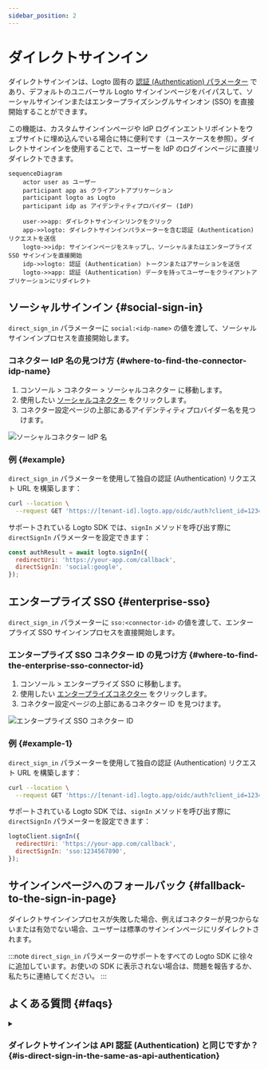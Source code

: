 ```yaml
---
sidebar_position: 2
---
```


# ダイレクトサインイン

ダイレクトサインインは、Logto 固有の [認証 (Authentication) パラメーター](/end-user-flows/authentication-parameters) であり、デフォルトのユニバーサル Logto サインインページをバイパスして、ソーシャルサインインまたはエンタープライズシングルサインオン (SSO) を直接開始することができます。

この機能は、カスタムサインインページや IdP ログインエントリポイントをウェブサイトに埋め込んでいる場合に特に便利です（ユースケースを参照）。ダイレクトサインインを使用することで、ユーザーを IdP のログインページに直接リダイレクトできます。

```mermaid
sequenceDiagram
    actor user as ユーザー
    participant app as クライアントアプリケーション
    participant logto as Logto
    participant idp as アイデンティティプロバイダー (IdP)

    user->>app: ダイレクトサインインリンクをクリック
    app->>logto: ダイレクトサインインパラメーターを含む認証 (Authentication) リクエストを送信
    logto->>idp: サインインページをスキップし、ソーシャルまたはエンタープライズ SSO サインインを直接開始
    idp->>logto: 認証 (Authentication) トークンまたはアサーションを送信
    logto->>app: 認証 (Authentication) データを持ってユーザーをクライアントアプリケーションにリダイレクト
```

## ソーシャルサインイン \{#social-sign-in}

`direct_sign_in` パラメーターに `social:<idp-name>` の値を渡して、ソーシャルサインインプロセスを直接開始します。

### コネクター IdP 名の見つけ方 \{#where-to-find-the-connector-idp-name}

1. <CloudLink to="/connectors/social">コンソール > コネクター > ソーシャルコネクター</CloudLink> に移動します。
2. 使用したい [ソーシャルコネクター](/connectors/social-connectors) をクリックします。
3. コネクター設定ページの上部にあるアイデンティティプロバイダー名を見つけます。

![ソーシャルコネクター IdP 名](./assets/direct-sign-in-social-name.png)

### 例 \{#example}

`direct_sign_in` パラメーターを使用して独自の認証 (Authentication) リクエスト URL を構築します：

```sh
curl --location \
  --request GET 'https://[tenant-id].logto.app/oidc/auth?client_id=1234567890&...&direct_sign_in=social:google'
```

サポートされている Logto SDK では、`signIn` メソッドを呼び出す際に `directSignIn` パラメーターを設定できます：

```javascript
const authResult = await logto.signIn({
  redirectUri: 'https://your-app.com/callback',
  directSignIn: 'social:google',
});
```

## エンタープライズ SSO \{#enterprise-sso}

`direct_sign_in` パラメーターに `sso:<connector-id>` の値を渡して、エンタープライズ SSO サインインプロセスを直接開始します。

### エンタープライズ SSO コネクター ID の見つけ方 \{#where-to-find-the-enterprise-sso-connector-id}

1. <CloudLink to="/enterprise-sso">コンソール > エンタープライズ SSO</CloudLink> に移動します。
2. 使用したい [エンタープライズコネクター](/connectors/enterprise-connectors) をクリックします。
3. コネクター設定ページの上部にあるコネクター ID を見つけます。

![エンタープライズ SSO コネクター ID](./assets/direct-sign-in-enterprise-sso.png)

### 例 \{#example-1}

`direct_sign_in` パラメーターを使用して独自の認証 (Authentication) リクエスト URL を構築します：

```sh
curl --location \
  --request GET 'https://[tenant-id].logto.app/oidc/auth?client_id=1234567890&...&direct_sign_in=sso:1234567890'
```

サポートされている Logto SDK では、`signIn` メソッドを呼び出す際に `directSignIn` パラメーターを設定できます：

```javascript
logtoClient.signIn({
  redirectUri: 'https://your-app.com/callback',
  directSignIn: 'sso:1234567890',
});
```

## サインインページへのフォールバック \{#fallback-to-the-sign-in-page}

ダイレクトサインインプロセスが失敗した場合、例えばコネクターが見つからないまたは有効でない場合、ユーザーは標準のサインインページにリダイレクトされます。

:::note
`direct_sign_in` パラメーターのサポートをすべての Logto SDK に徐々に追加しています。お使いの SDK に表示されない場合は、問題を報告するか、私たちに連絡してください。
:::

## よくある質問 \{#faqs}

<details>
  <summary>

### ダイレクトサインインは API 認証 (Authentication) と同じですか？ \{#is-direct-sign-in-the-same-as-api-authentication}

</summary>

いいえ、ダイレクトサインインは、デフォルトの Logto サインインページをスキップし、ユーザーをソーシャルまたはエンタープライズ SSO プロバイダーのログインページに直接リダイレクトすることを可能にするユーザーフローパラメーターです。API ベースの認証 (Authentication) とは異なり、ユーザーはサインインプロセスを開始するために最初に Logto 認証 (Authentication) エンドポイントにリダイレクトされる必要があります。

</details>
